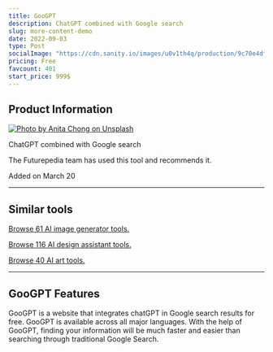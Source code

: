 ```yaml
---
title: GooGPT
description: ChatGPT combined with Google search
slug: more-content-demo
date: 2022-09-03
type: Post
socialImage: "https://cdn.sanity.io/images/u0v1th4q/production/9c70e4df7c3de6044b124984c41bc7791d7f7551-1907x835.png?rect,0,1830,900&auto=format"
pricing: Free
favcount: 401
start_price: 999$
---
```


## Product Information

[![Photo by Anita Chong on Unsplash](https://cdn.sanity.io/images/u0v1th4q/production/fb90f190648d8b3c3b27c292e7826b4375f2e2bb-1900x996.png)](https://cdn.sanity.io/images/u0v1th4q/production/fb90f190648d8b3c3b27c292e7826b4375f2e2bb-1900x996.png)

ChatGPT combined with Google search

The Futurepedia team has used this tool and recommends it.

Added on March 20

---

## Similar tools

[Browse 61 AI image generator tools.](/)

[Browse 116 AI design assistant tools.](/)

[Browse 40 AI art tools. ](/)

---

## GooGPT Features

GooGPT is a website that integrates chatGPT in Google search results for free.
GooGPT is available across all major languages.
With the help of GooGPT, finding your information will be much faster and easier than searching through traditional Google Search.